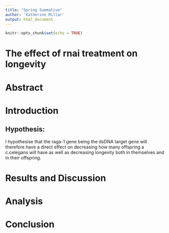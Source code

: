 ```yaml
---
title: "Spring Summative"
author: 'Katherine Millar' 
output: html_document
---
```


```r
knitr::opts_chunk$set(echo = TRUE)
```

# The effect of rnai treatment on longevity 

# Abstract 

# Introduction
## Hypothesis: 
I hypothesise that the raga-1 gene being the dsDNA target gene will therefore have a direct effect on decreasing how many offspring a c.celegans will have as well as decreasing longevity both in themselves and in their offspring. 

# Results and Discussion


# Analysis 

# Conclusion 


```r

```



```r

```

